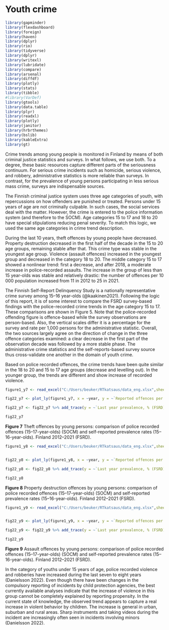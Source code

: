 # Youth crime

```{r, include=FALSE}
library(gapminder)
library(flexdashboard)
library(foreign)
library(haven)
library(dplyr)
library(rio)
library(tidyverse)
library(dplyr)
library(writexl)
library(lubridate)
library(compare)
library(arsenal)
library(diffdf)
library(plotly)
library(stats)
library(tibble)
#library(VarDef)
library(gtools)
library(data.table)
library(plyr)
library(readxl)
library(plotly)
library(janitor)
library(hrbrthemes)
library(bslib)
library(kableExtra)
library(gt)

```

Crime trends among young people is monitored in Finland by means of both criminal justice statistics and surveys. In what follows, we use both. To a degree, these basic resources capture different parts of the seriousness continuum. For serious crime incidents such as homicide, serious violence, and robbery, administrative statistics is more reliable than surveys. In contrast, for the prevalence of young persons participating in less serious mass crime, surveys are indispensable sources.

The Finnish criminal justice system uses three age categories of youth, with repercussions on how offenders are punished or treated. Persons under 15 years of age are not criminally culpable. In such cases, the social services deal with the matter. However, the crime is entered to the police information system (and therefore to the SOCM). Age categories 15 to 17 and 18 to 20 have special stipulations reducing penal severity. To match this logic, we used the same age categories in crime trend description.

During the last 10 years, theft offences by young people have decreased. Property destruction decreased in the first half of the decade in the 15 to 20 age groups, remaining stable after that. This crime type was stable in the youngest age group. Violence (assault offences) increased in the youngest group and decreased in the category 18 to 20. The middle category 15 to 17 showed a nonlinear trend: first a decrease, and after 2018, a moderate increase in police-recorded assaults. The increase in the group of less than 15 year-olds was stable and relatively drastic: the number of offences per 10 000 population increased from 11 in 2012 to 25 in 2021.

The Finnish Self-Report Delinquency Study is a nationally representative crime survey among 15--16 year-olds (@kaakinen2021). Following the logic of this report, it is of some interest to compare the FSRD survey-based findings with the police-recorded crime trends in the age category 15 to 17. These comparisons are shown in Figure 5. Note that the police-recorded offending figure is offence-based while the survey observations are person-based. Also, the vertical scales differ it is a percentage for the survey and rate per 1,000 persons for the administrative statistic. Overall, the two sources largely agree on the direction of change in the three offence categories examined: a clear decrease in the first part of the observation decade was followed by a more stable phase. The administrative crime statistics and the self-reports-based survey source thus cross-validate one another in the domain of youth crime.

Based on police recorded offences, the crime trends have been quite similar in the 18 to 20 and 15 to 17 age groups (decrease and levelling out). In the younger group, the trends are different and show increase of recorded violence.

```{r, echo=FALSE, warning=FALSE}

figure1_y7 <- read_excel("C:/Users/beuker/RTkatsaus/data_eng.xlsx",sheet="figure7")

fig22_y7 <- plot_ly(figure1_y7, x = ~year, y = ~`Reported offences per 1000 pop (SOCM)`, name = "Reported offences per 1000 pop (SOCM)", type = 'scatter', mode = 'lines') %>% layout(xaxis = list(title = " "), yaxis = list(title = " ")) %>%  layout(legend = list(orientation = "h", xanchor = "center", x = 0.5))    

fig22_y7 <- fig22_y7 %>% add_trace(y = ~`Last year prevalence, % (FSRD)`, name = "Last year prevalence, % (FSRD)", mode = 'markers') 

fig22_y7

```

**Figure 7** Theft offences by young persons: comparison of police recorded offences (15--17-year-olds) (SOCM) and self-reported prevalence rates (15--16-year-olds). Finland 2012--2021 (FSRD).\

```{r, echo=FALSE, warning=FALSE}

figure1_y8 <- read_excel("C:/Users/beuker/RTkatsaus/data_eng.xlsx",sheet="figure7")


fig22_y8 <- plot_ly(figure1_y8, x = ~year, y = ~`Reported offences per 1000 pop (SOCM)`, name = "Reported offences per 1000 pop (SOCM)", type = 'scatter', mode = 'lines') %>% layout(xaxis = list(title = " "), yaxis = list(title = " ")) %>%  layout(legend = list(orientation = "h", xanchor = "center", x = 0.5))    

fig22_y8 <- fig22_y8 %>% add_trace(y = ~`Last year prevalence, % (FSRD)`, name = "Last year prevalence, % (FSRD)", mode = 'markers') 

fig22_y8

```

**Figure 8** Property destruction offences by young persons: comparison of police recorded offences (15--17-year-olds) (SOCM) and self-reported prevalence rates (15--16-year-olds). Finland 2012--2021 (FSRD).

```{r, echo=FALSE, warning=FALSE}

figure1_y9 <- read_excel("C:/Users/beuker/RTkatsaus/data_eng.xlsx",sheet="figure9")


fig22_y9 <- plot_ly(figure1_y9, x = ~year, y = ~`Reported offences per 1000 pop (SOCM)`, name = "Reported offences per 1000 pop (SOCM)", type = 'scatter', mode = 'lines') %>% layout(xaxis = list(title = " "), yaxis = list(title = " ")) %>%  layout(legend = list(orientation = "h", xanchor = "center", x = 0.5))    

fig22_y9 <- fig22_y9 %>% add_trace(y = ~`Last year prevalence, % (FSRD)`, name = "Last year prevalence, % (FSRD)", mode = 'markers') 

fig22_y9

```

**Figure 9** Assault offences by young persons: comparison of police recorded offences (15--17-year-olds) (SOCM) and self-reported prevalence rates (15--16-year-olds). Finland 2012--2021 (FSRD).

In the category of youths under 15 years of age, police recorded violence and robberies have increased during the last seven to eight years (Danielsson 2022). Even though there have been changes in the compulsory reporting of incidents by child protection agencies, the best currently available analyses indicate that the increase of violence in this group cannot be completely explained by reporting propensity. In the current state of knowledge, the observed trend appears to capture a real increase in violent behavior by children. The increase is general in urban, suburban and rural areas. Sharp instruments and taking videos during the incident are increasingly often seen in incidents involving minors (Danielsson 2022).
